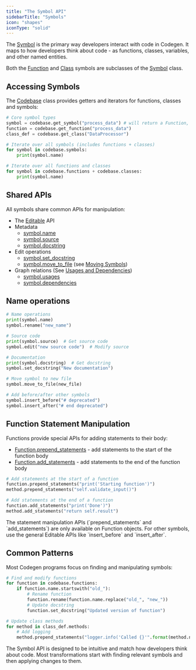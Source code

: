 ```yaml
---
title: "The Symbol API"
sidebarTitle: "Symbols"
icon: "shapes"
iconType: "solid"
---
```


The [Symbol](/api-reference/core/Symbol) is the primary way developers interact with code in Codegen. It maps to how developers think about code - as functions, classes, variables, and other named entities.

Both the [Function](/api-reference/core/Function) and [Class](/api-reference/core/Class) symbols are subclasses of the [Symbol](/api-reference/core/Symbol) class.

## Accessing Symbols

The [Codebase](/api-reference/core/Codebase) class provides getters and iterators for functions, classes and symbols:

```python
# Core symbol types
symbol = codebase.get_symbol("process_data") # will return a Function, Class, etc.
function = codebase.get_function("process_data")
class_def = codebase.get_class("DataProcessor")

# Iterate over all symbols (includes functions + classes)
for symbol in codebase.symbols:
    print(symbol.name)

# Iterate over all functions and classes
for symbol in codebase.functions + codebase.classes:
    print(symbol.name)
```

## Shared APIs

All symbols share common APIs for manipulation:

- The [Editable](/api-reference/core/Editable) API
- Metadata
  - [symbol.name](/api-reference/core/Symbol#name)
  - [symbol.source](/api-reference/core/Symbol#source)
  - [symbol.docstring](/api-reference/core/Symbol#docstring)
- Edit operations
  - [symbol.set_docstring](/api-reference/core/Symbol#set-docstring)
  - [symbol.move_to_file](/api-reference/core/Symbol#move-to-file) (see [Moving Symbols](/building-with-codegen/moving-symbols))
- Graph relations (See [Usages and Dependencies](/building-with-codegen/dependencies-and-usages))
  - [symbol.usages](/api-reference/core/Symbol#usages)
  - [symbol.dependencies](/api-reference/core/Symbol#dependencies)

## Name operations

```python
# Name operations
print(symbol.name)
symbol.rename("new_name")

# Source code
print(symbol.source)  # Get source code
symbol.edit("new source code")  # Modify source

# Documentation
print(symbol.docstring)  # Get docstring
symbol.set_docstring("New documentation")

# Move symbol to new file
symbol.move_to_file(new_file)

# Add before/after other symbols
symbol.insert_before("# deprecated")
symbol.insert_after("# end deprecated")
```

## Function Statement Manipulation

Functions provide special APIs for adding statements to their body:

- [Function.prepend_statements](/api-reference/core/Function#prepend_statements) - add statements to the start of the function body
- [Function.add_statements](/api-reference/core/Function#add_statements) - add statements to the end of the function body

```python
# Add statements at the start of a function
function.prepend_statements("print('Starting function')")
method.prepend_statements("self.validate_input()")

# Add statements at the end of a function
function.add_statements("print('Done')")
method.add_statements("return self.result")
```

<Note>
  The statement manipulation APIs (`prepend_statements` and `add_statements`)
  are only available on Function objects. For other symbols, use the general
  Editable APIs like `insert_before` and `insert_after`.
</Note>

## Common Patterns

Most Codegen programs focus on finding and manipulating symbols:

```python
# Find and modify functions
for function in codebase.functions:
    if function.name.startswith("old_"):
        # Rename function
        function.rename(function.name.replace("old_", "new_"))
        # Update docstring
        function.set_docstring("Updated version of function")

# Update class methods
for method in class_def.methods:
    # Add logging
    method.prepend_statements("logger.info('Called {}'".format(method.name))
```

<Note>
  The Symbol API is designed to be intuitive and match how developers think
  about code. Most transformations start with finding relevant symbols and then
  applying changes to them.
</Note>
